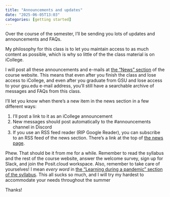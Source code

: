 ```yaml
---
title: "Announcements and updates"
date: "2025-06-05T13:03"
categories: [getting started]
---
```


Over the course of the semester, I’ll be sending you lots of updates and announcements and FAQs. 

My philosophy for this class is to let you maintain access to as much content as possible, which is why so little of the the class material is on iCollege. 

I will post all these announcements and e-mails at [the "News" section](/news/index.qmd) of the course website. This means that even after you finish the class and lose access to iCollege, and even after you graduate from GSU and lose access to your gsu.edu e-mail address, you’ll still have a searchable archive of messages and FAQs from this class.

I’ll let you know when there’s a new item in the news section in a few different ways: 

1. I’ll post a link to it as an iCollege announcement
2. New messages should post automatically to the #announcements channel in Discord
3. If you use an RSS feed reader (RIP Google Reader), you can subscribe to an RSS feed of the news section. There’s a link at the top of [the news page](/news/index.qmd).

Phew. That should be it from me for a while. Remember to read the syllabus and the rest of the course website, answer the welcome survey, sign up for Slack, and join the Posit.cloud workspace. Also, remember to take care of yourselves! I mean *every word* in [the "Learning during a pandemic" section of the syllabus](/syllabus.qmd#learning-during-a-pandemic). This all sucks so much, and I will try my hardest to accommodate your needs throughout the summer

Thanks!
